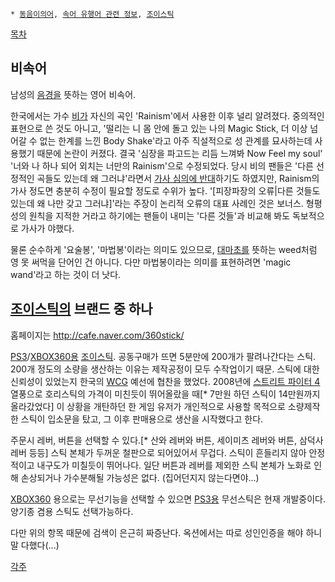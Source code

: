  * [[동음이의어]], [[속어 유행어 관련 정보]], [[조이스틱]]

[[목차]]
== 비속어 ==
남성의 [[음경]]을 뜻하는 영어 비속어.

한국에서는 가수 [[비]]가 자신의 곡인 'Rainism'에서 사용한 이후 널리 알려졌다. 중의적인 표현으로 쓴 것도 아니고, '떨리는 니 몸 안에 돌고 있는 나의 Magic Stick, 더 이상 넘어갈 수 없는 한계를 느낀 Body Shake'라고 아주 직설적으로 성 관계를 묘사하는데 사용했기 때문에 논란이 커졌다. 결국 '심장을 파고드는 리듬 느껴봐 Now Feel my soul' '너와 나 하나 되어 외치는 너만의 Rainism'으로 수정되었다. 당시 비의 팬들은 '다른 선정적인 곡들도 있는데 왜 그러냐'라면서 [http://sportsworldi.segye.com/Articles/Sports/Total/Article.asp?aid=20081124002671 가사 심의에 반대]하기도 하였지만, Rainism의 가사 정도면 충분히 수정이 필요할 정도로 수위가 높다. '[피장파장의 오류|다른 것들도 있는데 왜 나만 갖고 그러냐]'라는 주장이 논리적 오류의 대표 사례인 것은 보너스. 형평성의 원칙을 지적한 거라고 하기에는 팬들이 내미는 '다른 것들'과 비교해 봐도 독보적으로 가사가 야했다.

물론 순수하게 '요술봉', '마법봉'이라는 의미도 있으므로, [[대마초]]를 뜻하는 weed처럼 영 못 써먹을 단어인 건 아니다. 다만 마법봉이라는 의미를 표현하려면 'magic wand'라고 하는 것이 더 낫다.

== [[조이스틱]]의 브랜드 중 하나 ==
홈페이지는 http://cafe.naver.com/360stick/

[[PS3]]/[[XBOX360]]용 [[조이스틱]]. 공동구매가 뜨면 5분만에 200개가 팔려나간다는 스틱. 200개 정도의 소량을 생산하는 이유는 제작공정이 모두 수작업이기 때문. 스틱에 대한 신뢰성이 있었는지 한국의 [[WCG]] 예선에 협찬을 했었다. 2008년에 [[스트리트 파이터 4]] 열풍으로 호리스틱의 가격이 미친듯이 뛰어올랐을 때[* 7만원 하던 스틱이 14만원까지 올라갔었다] 이 상황을 개탄하던 한 게임 유저가 개인적으로 사용할 목적으로 소량제작한 스틱이 입소문을 탔고, 그 이후 판매용으로 생산을 시작했다고 한다.

주문시 레버, 버튼을 선택할 수 있다.[* 산와 레버와 버튼, 세이미츠 레버와 버튼, 삼덕사 레버 등등] 스틱 본체가 두꺼운 철판으로 되어있어서 무겁다. 스틱이 흔들리지 않아 안정적이고 내구도가 미칠듯이 뛰어나다. 일단 버튼과 레버를 제외한 스틱 본체가 노화로 인해 손상되거나 가수분해될 가능성은 없다. (집어던지지 않는다면야...)

[[XBOX360]] 용으로는 무선기능을 선택할 수 있으면 [[PS3]]용 무선스틱은 현재 개발중이다. 양기종 겸용 스틱도 선택가능하다.

다만 위의 항목 때문에 검색이 은근히 짜증난다. 옥션에서는 따로 성인인증을 해야 하니 말 다했다(...)

[[각주]]
